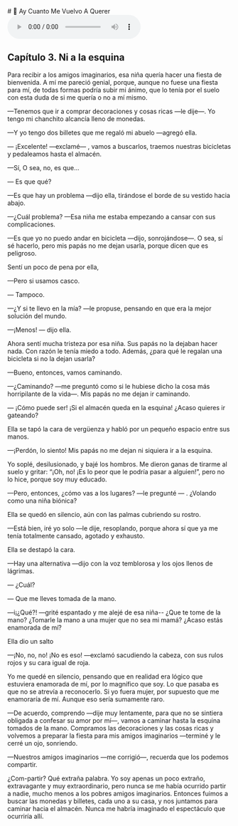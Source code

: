 
<BaseLayout PageID="capitulo3">
  <BaseCard title="capitulo3" image="/home.webp">
    <div>
      # 🧊 Ay Cuanto Me Vuelvo A Querer
      <div className="flex justify-center">
        <audio controls className="w-64">
          <source src="capitulo3.ogg" type="audio/mpeg" />
          Your browser does not support the audio element.
        </audio>
      </div>
      <h2 class="text-2xl font-bold mb-2">Capítulo 3. Ni a la esquina</h2>
      <p class="mb-4">
        Para recibir a los amigos imaginarios, esa niña quería hacer una fiesta de bienvenida. A mí me pareció genial, porque, aunque no fuese una fiesta para mí, de todas formas podría subir mi ánimo, que
        lo tenía por el suelo con esta duda de si me quería o no a mí mismo.
      </p>
      <p class="mb-4">—Tenemos que ir a comprar decoraciones y cosas ricas —le dije—. Yo tengo mi chanchito alcancía lleno de monedas.</p>
      <p class="mb-4">—Y yo tengo dos billetes que me regaló mi abuelo —agregó ella.</p>
      <p class="mb-4">— ¡Excelente! —exclamé— , vamos a buscarlos, traemos nuestras bicicletas y pedaleamos hasta el almacén.</p>
      <p class="mb-4">—Sí, O sea, no, es que...</p>
      <p class="mb-4">— Es que qué?</p>
      <p class="mb-4">—Es que hay un problema —dijo ella, tirándose el borde de su vestido hacia abajo.</p>
      <p class="mb-4">—¿Cuál problema? —Esa niña me estaba empezando a cansar con sus complicaciones.</p>
      <p class="mb-4">—Es que yo no puedo andar en bicicleta —dijo, sonrojándose—. O sea, sí sé hacerlo, pero mis papás no me dejan usarla, porque dicen que es peligroso.</p>
      <p class="mb-4">Sentí un poco de pena por ella,</p>
      <p class="mb-4">—Pero si usamos casco.</p>
      <p class="mb-4">— Tampoco.</p>
      <p class="mb-4">—¿Y si te llevo en la mía? —le propuse, pensando en que era la mejor solución del mundo.</p>
      <p class="mb-4">—¡Menos! — dijo ella.</p>
      <p class="mb-4">Ahora sentí mucha tristeza por esa niña. Sus papás no la dejaban hacer nada. Con razón le tenía miedo a todo. Además, ¿para qué le regalan una bicicleta si no la dejan usarla?</p>
      <p class="mb-4">—Bueno, entonces, vamos caminando.</p>
      <p class="mb-4">—¿Caminando? —me preguntó como si le hubiese dicho la cosa más horripilante de la vida—. Mis papás no me dejan ir caminando.</p>
      <p class="mb-4">— ¡Cómo puede ser! ¡Si el almacén queda en la esquina! ¿Acaso quieres ir gateando?</p>
      <p class="mb-4">Ella se tapó la cara de vergüenza y habló por un pequeño espacio entre sus manos.</p>
      <p class="mb-4">—¡Perdón, lo siento! Mis papás no me dejan ni siquiera ir a la esquina.</p>
      <p class="mb-4">
        Yo soplé, desilusionado, y bajé los hombros. Me dieron ganas de tirarme al suelo y gritar: “¡Oh, no! ¡Es lo peor que le podría pasar a alguien!”, pero no lo hice, porque soy muy educado.
      </p>
      <p class="mb-4">—Pero, entonces, ¿cómo vas a los lugares? —le pregunté — . ¿Volando como una niña biónica?</p>
      <p class="mb-4">Ella se quedó en silencio, aún con las palmas cubriendo su rostro.</p>
      <p class="mb-4">—Está bien, iré yo solo —le dije, resoplando, porque ahora sí que ya me tenía totalmente cansado, agotado y exhausto.</p>
      <p class="mb-4">Ella se destapó la cara.</p>
      <p class="mb-4">—Hay una alternativa —dijo con la voz temblorosa y los ojos llenos de lágrimas.</p>
      <p class="mb-4">— ¿Cuál?</p>
      <p class="mb-4">— Que me lleves tomada de la mano.</p>
      <p class="mb-4">—i¡¿Qué?! —grité espantado y me alejé de esa niña-- ¿Que te tome de la mano? ¿Tomarle la mano a una mujer que no sea mi mamá? ¿Acaso estás enamorada de mí?</p>
      <p class="mb-4">Ella dio un salto</p>
      <p class="mb-4">—¡No, no, no! ¡No es eso! —exclamó sacudiendo la cabeza, con sus rulos rojos y su cara igual de roja.</p>
      <p class="mb-4">
        Yo me quedé en silencio, pensando que en realidad era lógico que estuviera enamorada de mí, por lo magnífico que soy. Lo que pasaba es que no se atrevía a reconocerlo. Si yo fuera mujer, por
        supuesto que me enamoraría de mí. Aunque eso sería sumamente raro.
      </p>
      <p class="mb-4">
        —De acuerdo, comprendo —dije muy lentamente, para que no se sintiera obligada a confesar su amor por mí—, vamos a caminar hasta la esquina tomados de la mano. Compramos las decoraciones y las cosas
        ricas y volvemos a preparar la fiesta para mis amigos imaginarios —terminé y le cerré un ojo, sonriendo.
      </p>
      <p class="mb-4">—Nuestros amigos imaginarios —me corrigió—, recuerda que los podemos compartir.</p>
      <p>
        ¿Com-partir? Qué extraña palabra. Yo soy apenas un poco extraño, extravagante y muy extraordinario, pero nunca se me había ocurrido partir a nadie, mucho menos a los pobres amigos imaginarios.
        Entonces fuimos a buscar las monedas y billetes, cada uno a su casa, y nos juntamos para caminar hacia el almacén. Nunca me habría imaginado el espectáculo que ocurriría allí.
      </p>
    </div>

  </BaseCard>
</BaseLayout>
